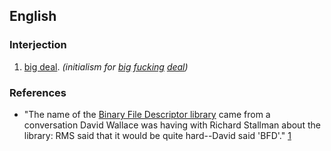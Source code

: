 ==English==

===Interjection===
{{en-interj}}

# {{lb|en|idiomatic|humorous}} [[big deal]]. ''(initialism for [[big]] [[fucking]] [[deal]])''

===References===
* "The name of the [[w:Binary File Descriptor|Binary File Descriptor library]] came from a conversation David Wallace was having with Richard Stallman about the library: RMS said that it would be quite hard--David said 'BFD'." [http://www.gnu.org/software/binutils/manual/bfd-2.9.1/html_mono/bfd.html#SEC2]{{broken ref}}